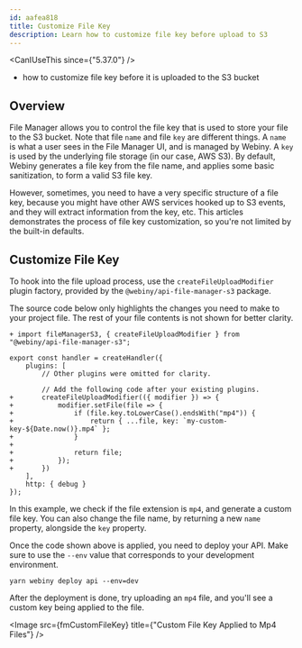 ```yaml
---
id: aafea818
title: Customize File Key
description: Learn how to customize file key before upload to S3
---
```



<CanIUseThis since={"5.37.0"} />

<WhatYouWillLearn>

- how to customize file key before it is uploaded to the S3 bucket

</WhatYouWillLearn>

## Overview

File Manager allows you to control the file key that is used to store your file to the S3 bucket. Note that file `name` and file `key` are different things. A `name` is what a user sees in the File Manager UI, and is managed by Webiny. A `key` is used by the underlying file storage (in our case, AWS S3). By default, Webiny generates a file key from the file name, and applies some basic sanitization, to form a valid S3 file key.

However, sometimes, you need to have a very specific structure of a file key, because you might have other AWS services hooked up to S3 events, and they will extract information from the key, etc. This articles demonstrates the process of file key customization, so you're not limited by the built-in defaults.

## Customize File Key

To hook into the file upload process, use the `createFileUploadModifier` plugin factory, provided by the `@webiny/api-file-manager-s3` package.

<Alert type="warning">
  The source code below only highlights the changes you need to make to your project file. The rest
  of your file contents is not shown for better clarity.
</Alert>

```diff-ts apps/api/graphql/src/index.ts
+ import fileManagerS3, { createFileUploadModifier } from "@webiny/api-file-manager-s3";

export const handler = createHandler({
    plugins: [
        // Other plugins were omitted for clarity.

        // Add the following code after your existing plugins.
+       createFileUploadModifier(({ modifier }) => {
+           modifier.setFile(file => {
+               if (file.key.toLowerCase().endsWith("mp4")) {
+                   return { ...file, key: `my-custom-key-${Date.now()}.mp4` };
+               }
+
+               return file;
+           });
+       })
    ],
    http: { debug }
});
```

In this example, we check if the file extension is `mp4`, and generate a custom file key. You can also change the file name, by returning a new `name` property, alongside the `key` property.

Once the code shown above is applied, you need to deploy your API. Make sure to use the `--env` value that corresponds to your development environment.

```shell
yarn webiny deploy api --env=dev
```

After the deployment is done, try uploading an `mp4` file, and you'll see a custom key being applied to the file.

<Image src={fmCustomFileKey} title={"Custom File Key Applied to Mp4 Files"} />
